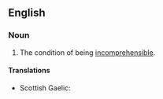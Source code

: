 ==English==

===Noun===
{{en-noun|-}}

# The condition of being [[incomprehensible]].

====Translations====
{{trans-top|condition of being incomprehensible}}
* Scottish Gaelic: {{t|gd|do-thuigsinneachd|f}}
{{trans-mid}}
{{trans-bottom}}